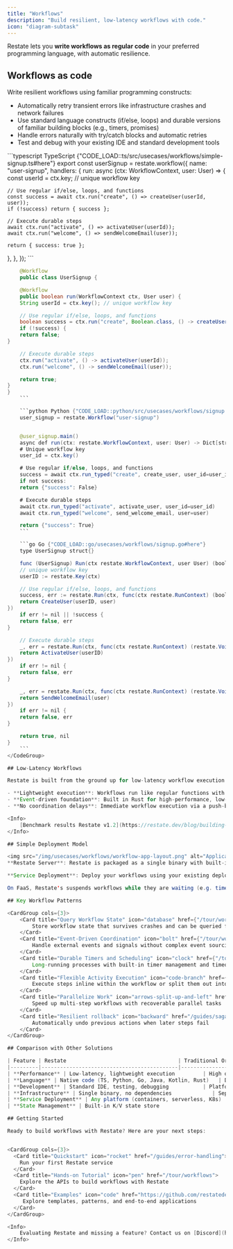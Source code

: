 ```yaml
---
title: "Workflows"
description: "Build resilient, low-latency workflows with code."
icon: "diagram-subtask"
---
```


Restate lets you **write workflows as regular code** in your preferred programming language, with automatic resilience.

## Workflows as code

Write resilient workflows using familiar programming constructs:
- Automatically retry transient errors like infrastructure crashes and network failures
- Use standard language constructs (if/else, loops) and durable versions of familiar building blocks (e.g., timers, promises)
- Handle errors naturally with try/catch blocks and automatic retries
- Test and debug with your existing IDE and standard development tools

<CodeGroup>
```typescript TypeScript {"CODE_LOAD::ts/src/usecases/workflows/simple-signup.ts#here"}
    export const userSignup = restate.workflow({
    name: "user-signup",
    handlers: {
    run: async (ctx: WorkflowContext, user: User) => {
    const userId = ctx.key; // unique workflow key

    // Use regular if/else, loops, and functions
    const success = await ctx.run("create", () => createUser(userId, user));
    if (!success) return { success };

    // Execute durable steps
    await ctx.run("activate", () => activateUser(userId));
    await ctx.run("welcome", () => sendWelcomeEmail(user));

    return { success: true };
},
},
});
    ```

```java Java {"CODE_LOAD::java/src/main/java/usecases/workflows/UserSignup.java#here"}
    @Workflow
    public class UserSignup {

    @Workflow
    public boolean run(WorkflowContext ctx, User user) {
    String userId = ctx.key(); // unique workflow key

    // Use regular if/else, loops, and functions
    boolean success = ctx.run("create", Boolean.class, () -> createUser(userId, user));
    if (!success) {
    return false;
}

    // Execute durable steps
    ctx.run("activate", () -> activateUser(userId));
    ctx.run("welcome", () -> sendWelcomeEmail(user));

    return true;
}
}
    ```

    ```python Python {"CODE_LOAD::python/src/usecases/workflows/signup.py#here"}
    user_signup = restate.Workflow("user-signup")


    @user_signup.main()
    async def run(ctx: restate.WorkflowContext, user: User) -> Dict[str, bool]:
    # Unique workflow key
    user_id = ctx.key()

    # Use regular if/else, loops, and functions
    success = await ctx.run_typed("create", create_user, user_id=user_id, user=user)
    if not success:
    return {"success": False}

    # Execute durable steps
    await ctx.run_typed("activate", activate_user, user_id=user_id)
    await ctx.run_typed("welcome", send_welcome_email, user=user)

    return {"success": True}
    ```

    ```go Go {"CODE_LOAD::go/usecases/workflows/signup.go#here"}
    type UserSignup struct{}

    func (UserSignup) Run(ctx restate.WorkflowContext, user User) (bool, error) {
    // unique workflow key
    userID := restate.Key(ctx)

    // Use regular if/else, loops, and functions
    success, err := restate.Run(ctx, func(ctx restate.RunContext) (bool, error) {
    return CreateUser(userID, user)
})
    if err != nil || !success {
    return false, err
}

    // Execute durable steps
    _, err = restate.Run(ctx, func(ctx restate.RunContext) (restate.Void, error) {
    return ActivateUser(userID)
})
    if err != nil {
    return false, err
}

    _, err = restate.Run(ctx, func(ctx restate.RunContext) (restate.Void, error) {
    return SendWelcomeEmail(user)
})
    if err != nil {
    return false, err
}

    return true, nil
}
    ```
</CodeGroup>

## Low-Latency Workflows

Restate is built from the ground up for low-latency workflow execution. Restate workflows can be placed directly in the latency-sensitive path of user interactions:

- **Lightweight execution**: Workflows run like regular functions with minimal overhead
- **Event-driven foundation**: Built in Rust for high-performance, low-latency operations
- **No coordination delays**: Immediate workflow execution via a push-based model

<Info>
    [Benchmark results Restate v1.2](https://restate.dev/blog/building-a-modern-durable-execution-engine-from-first-principles/#some-performance-numbers)
</Info>

## Simple Deployment Model

<img src="/img/usecases/workflows/workflow-app-layout.png" alt="Application Structure"/>
**Restate Server**: Restate is packaged as a single binary with built-in persistence and messaging. Run it as a single instance or in a high-availability cluster.

**Service Deployment**: Deploy your workflows using your existing deployment pipeline: containers, Kubernetes, serverless functions, or any HTTP-capable platform.

On FaaS, Restate's suspends workflows while they are waiting (e.g. timer) to reduce costs.

## Key Workflow Patterns

<CardGroup cols={3}>
    <Card title="Query Workflow State" icon="database" href={"/tour/workflows#querying-workflow-state"}>
        Store workflow state that survives crashes and can be queried from external systems
    </Card>
    <Card title="Event-Driven Coordination" icon="bolt" href={"/tour/workflows#signaling"}>
        Handle external events and signals without complex event sourcing infrastructure
    </Card>
    <Card title="Durable Timers and Scheduling" icon="clock" href={"/tour/workflows#timers-and-scheduling"}>
        Long-running processes with built-in timer management and timeout handling
    </Card>
    <Card title="Flexible Activity Execution" icon="code-branch" href={"/tour/workflows#in-line-steps-vs-separate-activities"}>
        Execute steps inline within the workflow or split them out into separate services
    </Card>
    <Card title="Parallelize Work" icon="arrows-split-up-and-left" href="/guides/parallelizing-work">
        Speed up multi-step workflows with recoverable parallel tasks
    </Card>
    <Card title="Resilient rollback" icon="backward" href="/guides/sagas">
        Automatically undo previous actions when later steps fail
    </Card>
</CardGroup>

## Comparison with Other Solutions

| Feature | Restate                                    | Traditional Orchestrators |
|---------|--------------------------------------------|--------------------------|
| **Performance** | Low-latency, lightweight execution         | High overhead, poll-for-work delays |
| **Language** | Native code (TS, Python, Go, Java, Kotlin, Rust)   | DSLs or YAML |
| **Development** | Standard IDE, testing, debugging           | Platform-specific tooling |
| **Infrastructure** | Single binary, no dependencies             | Separate databases and queues |
| **Service Deployment** | Any platform (containers, serverless, K8s) | Worker-based deployment models |
| **State Management** | Built-in K/V state store                     | External state stores required |

## Getting Started

Ready to build workflows with Restate? Here are your next steps:


<CardGroup cols={3}>
  <Card title="Quickstart" icon="rocket" href="/guides/error-handling">
    Run your first Restate service
  </Card>
  <Card title="Hands-on Tutorial" icon="pen" href="/tour/workflows">
    Explore the APIs to build workflows with Restate
  </Card>
  <Card title="Examples" icon="code" href="https://github.com/restatedev/examples">
     Explore templates, patterns, and end-to-end applications
  </Card>
</CardGroup>

<Info>
    Evaluating Restate and missing a feature? Contact us on [Discord](https://discord.com/invite/skW3AZ6uGd) or [Slack](https://join.slack.com/t/restatecommunity/shared_invite/zt-2v9gl005c-WBpr167o5XJZI1l7HWKImA).
</Info>